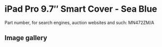
# iPad Pro 9.7″ Smart Cover - Sea Blue

Part number, for search engines, auction websites and such: MN472ZM/A

## Image gallery

<div style={{ width: '100%', maxWidth: '768px' }}>
<GalleryComponent
    images={[
      {
        original: "/everysource/MN472.webp",
        thumbnail: "/everypreview/MN472.webp",
      },
      {
        original: "/everysource/MN472_AV1_GOLD.webp",
        thumbnail: "/everypreview/MN472_AV1_GOLD.webp",
      },
      {
        original: "/everysource/MN472_AV1_ROSEGOLD.webp",
        thumbnail: "/everypreview/MN472_AV1_ROSEGOLD.webp",
      },
      {
        original: "/everysource/MN472_AV1_SILVER.webp",
        thumbnail: "/everypreview/MN472_AV1_SILVER.webp",
      },
      {
        original: "/everysource/MN472_AV1_SPACE_GRAY.webp",
        thumbnail: "/everypreview/MN472_AV1_SPACE_GRAY.webp",
      },
      {
        original: "/everysource/MN472_AV2.webp",
        thumbnail: "/everypreview/MN472_AV2.webp",
      },
      {
        original: "/everysource/MN472_AV3.webp",
        thumbnail: "/everypreview/MN472_AV3.webp",
      }
    ]}
  />
</div>